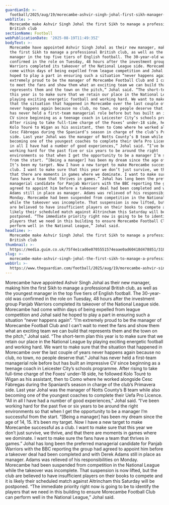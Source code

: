 ```yaml
---
guardianId: >-
  football/2025/aug/19/morecambe-ashvir-singh-johal-first-sikh-manager-professional-british-club
webTitle: >-
  Morecambe make Ashvir Singh Johal the first Sikh to manage a professional
  British club
sectionName: Football
webPublicationDate: '2025-08-19T11:49:35Z'
bodyText: >-
  Morecambe have appointed Ashvir Singh Johal as their new manager, making him
  the first Sikh to manage a professional British club, as well as the youngest
  manager in the top five tiers of English football. The 30-year-old was
  confirmed in the role on Tuesday, 48 hours after the investment group Panjab
  Warriors completed its takeover of the National League side. Morecambe had
  come within days of being expelled from league competition and Johal said he
  hoped to play a part in ensuring such a situation “never happens again”. “I’m
  extremely proud to be the manager of Morecambe Football Club and I can’t wait
  to meet the fans and show them what an exciting team we can build that
  represents them and the town on the pitch,” Johal said. “The short-term plan
  this year is to make sure that we retain our place in the National League by
  playing exciting energetic football and working hard. We want to make sure
  that the situation that happened in Morecambe over the last couple of years
  never happens again because no club, no town, no people deserve that.” Johal
  has never held a first-team managerial role before but has built an impressive
  CV since beginning as a teenage coach in Leicester City’s schools programme.
  After rising to take full-time charge of the Foxes’ under-18 side, he followed
  Kolo Touré to Wigan as his assistant, then to Como where he worked alongside
  Cesc Fàbregas during the Spaniard’s season in charge of the club’s Primavera
  side. Last year Johal was the manager of Notts County’s B team while also
  becoming one of the youngest coaches to complete their Uefa Pro Licence. “All
  in all I have had a number of good experiences,” Johal said. “I’ve been
  working hard for the past five or six years to be around the right
  environments so that when I get the opportunity to be a manager I’m successful
  from the start. “[Being a manager] has been my dream since the age of 14, 15.
  It’s been my target. Now I have a new target to make Morecambe successful as a
  club. I want to make sure that this year we don’t just survive, we thrive, and
  that there are moments in games where we dominate. I want to make sure the
  fans have a team that thrives in games.” Johal has long been the preferred
  managerial candidate for Panjab Warriors with the BBC reporting the group had
  agreed to appoint him before a takeover deal had been completed and with Derek
  Adams still in place as manager. Adams was relieved of his responsibilities on
  Monday. Morecambe had been suspended from competition in the National League
  while the takeover was incomplete. That suspension is now lifted, but the club
  are believed to have insufficient players on their books to compete and it is
  likely their scheduled match against Altrincham this Saturday will be
  postponed. “The immediate priority right now is going to be to identify the
  players that we need in this building to ensure Morecambe Football Club can
  perform well in the National League,” Johal said.
headline: >-
  Morecambe make Ashvir Singh Johal the first Sikh to manage a professional
  British club
thumbnail: >-
  https://media.guim.co.uk/75f4e1cad6e0705551574eaae0ad60418d478851/318_0_3266_2614/500.jpg
slug: >-
  morecambe-make-ashvir-singh-johal-the-first-sikh-to-manage-a-professional-british-club
webUrl: >-
  https://www.theguardian.com/football/2025/aug/19/morecambe-ashvir-singh-johal-first-sikh-manager-professional-british-club
---
```

Morecambe have appointed Ashvir Singh Johal as their new manager, making him the first Sikh to manage a professional British club, as well as the youngest manager in the top five tiers of English football. The 30-year-old was confirmed in the role on Tuesday, 48 hours after the investment group Panjab Warriors completed its takeover of the National League side. Morecambe had come within days of being expelled from league competition and Johal said he hoped to play a part in ensuring such a situation “never happens again”. “I’m extremely proud to be the manager of Morecambe Football Club and I can’t wait to meet the fans and show them what an exciting team we can build that represents them and the town on the pitch,” Johal said. “The short-term plan this year is to make sure that we retain our place in the National League by playing exciting energetic football and working hard. We want to make sure that the situation that happened in Morecambe over the last couple of years never happens again because no club, no town, no people deserve that.” Johal has never held a first-team managerial role before but has built an impressive CV since beginning as a teenage coach in Leicester City’s schools programme. After rising to take full-time charge of the Foxes’ under-18 side, he followed Kolo Touré to Wigan as his assistant, then to Como where he worked alongside Cesc Fàbregas during the Spaniard’s season in charge of the club’s Primavera side. Last year Johal was the manager of Notts County’s B team while also becoming one of the youngest coaches to complete their Uefa Pro Licence. “All in all I have had a number of good experiences,” Johal said. “I’ve been working hard for the past five or six years to be around the right environments so that when I get the opportunity to be a manager I’m successful from the start. “[Being a manager] has been my dream since the age of 14, 15. It’s been my target. Now I have a new target to make Morecambe successful as a club. I want to make sure that this year we don’t just survive, we thrive, and that there are moments in games where we dominate. I want to make sure the fans have a team that thrives in games.” Johal has long been the preferred managerial candidate for Panjab Warriors with the BBC reporting the group had agreed to appoint him before a takeover deal had been completed and with Derek Adams still in place as manager. Adams was relieved of his responsibilities on Monday. Morecambe had been suspended from competition in the National League while the takeover was incomplete. That suspension is now lifted, but the club are believed to have insufficient players on their books to compete and it is likely their scheduled match against Altrincham this Saturday will be postponed. “The immediate priority right now is going to be to identify the players that we need in this building to ensure Morecambe Football Club can perform well in the National League,” Johal said.
